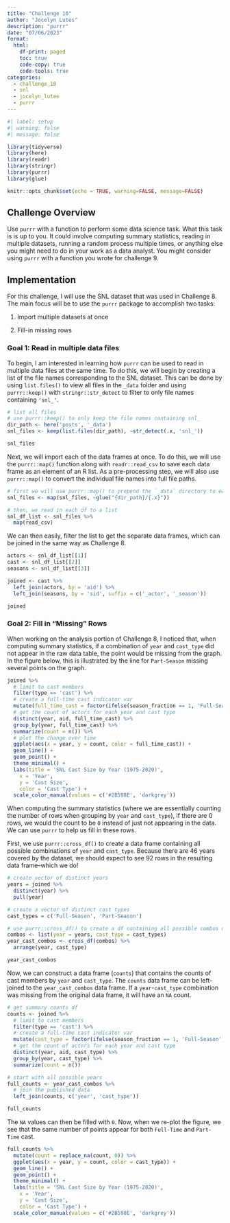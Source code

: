 ```yaml
---
title: "Challenge 10"
author: "Jocelyn Lutes"
description: "purrr"
date: "07/06/2023"
format:
  html:
    df-print: paged
    toc: true
    code-copy: true
    code-tools: true
categories:
  - challenge_10
  - snl
  - jocelyn_lutes
  - purrr
---
```


```r
#| label: setup
#| warning: false
#| message: false

library(tidyverse)
library(here)
library(readr)
library(stringr)
library(purrr)
library(glue)

knitr::opts_chunk$set(echo = TRUE, warning=FALSE, message=FALSE)
```

## Challenge Overview

Use `purrr` with a function to perform some data science task. What this task is is up to you. It could involve computing summary statistics, reading in multiple datasets, running a random process multiple times, or anything else you might need to do in your work as a data analyst. You might consider using `purrr` with a function you wrote for challenge 9.

## Implementation

For this challenge, I will use the SNL dataset that was used in Challenge 8. The main focus will be to use the `purrr` package to accomplish two tasks:

1. Import multiple datasets at once

2. Fill-in missing rows

### Goal 1: Read in multiple data files

To begin, I am interested in learning how `purrr` can be used to read in multiple data files at the same time. To do this, we will begin by creating a list of the file names corresponding to the SNL dataset. This can be done by using `list.files()` to view all files in the `_data` folder and using `purrr::keep()` with `stringr::str_detect` to filter to only file names containing `'snl_'`.

```r
# list all files
# use purrr::keep() to only keep the file names containing snl_
dir_path <- here('posts', '_data')
snl_files <- keep(list.files(dir_path), ~str_detect(.x, 'snl_'))

snl_files
```

Next, we will import each of the data frames at once. To do this, we will use the `purrr::map()` function along with `readr::read_csv` to save each data frame as an element of an R list. As a pre-processing step, we will also use `purrr::map()` to convert the individual file names into full file paths.

```r
# first we will use purrr::map() to prepend the `_data` directory to each file name
snl_files <- map(snl_files, ~glue("{dir_path}/{.x}"))

# then, we read in each df to a list
snl_df_list <- snl_files %>%
  map(read_csv)
```

We can then easily, filter the list to get the separate data frames, which can be joined in the same way as Challenge 8.

``` r
actors <- snl_df_list[[1]]
cast <- snl_df_list[[2]]
seasons <- snl_df_list[[3]]

joined <- cast %>%
  left_join(actors, by = 'aid') %>%
  left_join(seasons, by = 'sid', suffix = c('_actor', '_season'))

joined
```

### Goal 2: Fill in "Missing" Rows

When working on the analysis portion of Challenge 8, I noticed that, when computing summary statistics, if a combination of `year` and `cast_type` did not appear in the raw data table, the point would be missing from the graph. In the figure below, this is illustrated by the line for `Part-Season` missing several points on the graph. 

``` r
joined %>%
  # limit to cast members
  filter(type == 'cast') %>%
  # create a full-time cast indicator var
  mutate(full_time_cast = factor(ifelse(season_fraction == 1, 'Full-Season', 'Part-Season'))) %>%
  # get the count of actors for each year and cast type
  distinct(year, aid, full_time_cast) %>%
  group_by(year, full_time_cast) %>%
  summarize(count = n()) %>%
  # plot the change over time
  ggplot(aes(x = year, y = count, color = full_time_cast)) +
  geom_line() +
  geom_point() +
  theme_minimal() +
  labs(title = 'SNL Cast Size by Year (1975-2020)',
    x = 'Year',
    y = 'Cast Size',
    color = 'Cast Type') +
  scale_color_manual(values = c('#2B598E', 'darkgrey'))
```

When computing the summary statistics (where we are essentially counting the number of rows when grouping by `year` and `cast_type`), if there are 0 rows, we would the count to be `0` instead of just not appearing in the data. We can use `purrr` to help us fill in these rows. 

First, we use `purrr::cross_df()` to create a data frame containing all possible combinations of `year` and `cast_type`. Because there are 46 years covered by the dataset, we should expect to see 92 rows in the resulting data frame--which we do!

```r
# create vector of distinct years
years = joined %>% 
  distinct(year) %>% 
  pull(year)

# create a vector of distinct cast types
cast_types = c('Full-Season', 'Part-Season')

# use purrr::cross_df() to create a df containing all possible combos of year and cast type. 
combos <- list(year = years, cast_type = cast_types)
year_cast_combos <- cross_df(combos) %>%
  arrange(year, cast_type)

year_cast_combos
```

Now, we can construct a data frame (`counts`) that contains the counts of cast members by `year` and `cast_type`. The `counts` data frame can be left-joined to the `year_cast_combos` data frame. If a `year`-`cast_type` combination was missing from the original data frame, it will have an `NA` count. 

``` r
# get summary counts df
counts <- joined %>%
  # limit to cast members
  filter(type == 'cast') %>%
  # create a full-time cast indicator var
  mutate(cast_type = factor(ifelse(season_fraction == 1, 'Full-Season', 'Part-Season'))) %>%
  # get the count of actors for each year and cast type
  distinct(year, aid, cast_type) %>%
  group_by(year, cast_type) %>%
  summarize(count = n())

# start with all possible years
full_counts <- year_cast_combos %>%
  # join the published data
  left_join(counts, c('year', 'cast_type'))

full_counts
```

The `NA` values can then be filled with `0`. Now, when we re-plot the figure, we see that the same number of points appear for both `Full-Time` and `Part-Time` cast.

``` r
full_counts %>%
  mutate(count = replace_na(count, 0)) %>% 
  ggplot(aes(x = year, y = count, color = cast_type)) +
  geom_line() +
  geom_point() +
  theme_minimal() +
  labs(title = 'SNL Cast Size by Year (1975-2020)',
    x = 'Year',
    y = 'Cast Size',
    color = 'Cast Type') +
  scale_color_manual(values = c('#2B598E', 'darkgrey'))
```